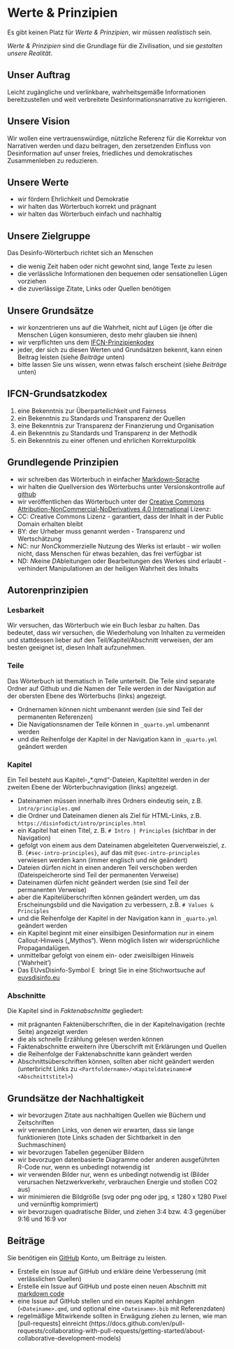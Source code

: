 # Werte & Prinzipien {.unnumbered}

::: {.callout-caution title=„Mythos“}
Es gibt keinen Platz für *Werte & Prinzipien*, wir müssen *realistisch* sein.
:::

::: {.callout-tip title=„Wahrheit“}
*Werte & Prinzipien* sind die Grundlage für die Zivilisation, und sie *gestalten unsere Realität*.
:::


## Unser Auftrag

Leicht zugängliche und verlinkbare, wahrheitsgemäße Informationen bereitzustellen und weit verbreitete Desinformationsnarrative zu korrigieren.


## Unsere Vision

Wir wollen eine vertrauenswürdige, nützliche Referenz für die Korrektur von Narrativen werden und dazu beitragen, den zersetzenden Einfluss von Desinformation auf unser freies, friedliches und demokratisches Zusammenleben zu reduzieren.


## Unsere Werte

- wir fördern Ehrlichkeit und Demokratie
- wir halten das Wörterbuch korrekt und prägnant
- wir halten das Wörterbuch einfach und nachhaltig

## Unsere Zielgruppe

Das Desinfo-Wörterbuch richtet sich an Menschen

- die wenig Zeit haben oder nicht gewohnt sind, lange Texte zu lesen
- die verlässliche Informationen den bequemen oder sensationellen Lügen vorziehen
- die zuverlässige Zitate, Links oder Quellen benötigen


## Unsere Grundsätze

- wir konzentrieren uns auf die Wahrheit, nicht auf Lügen (je öfter die Menschen Lügen konsumieren, desto mehr glauben sie ihnen)
- wir verpflichten uns dem [IFCN-Prinzipienkodex](https://ifcncodeofprinciples.poynter.org/the-commitments)
- jeder, der sich zu diesen Werten und Grundsätzen bekennt, kann einen Beitrag leisten (siehe *Beiträge* unten)
- bitte lassen Sie uns wissen, wenn etwas falsch erscheint (siehe *Beiträge* unten)


## IFCN-Grundsatzkodex

1. eine Bekenntnis zur Überparteilichkeit und Fairness
2. ein Bekenntnis zu Standards und Transparenz der Quellen
3. eine Bekenntnis zur Transparenz der Finanzierung und Organisation
4. ein Bekenntnis zu Standards und Transparenz in der Methodik
5. ein Bekenntnis zu einer offenen und ehrlichen Korrekturpolitik


## Grundlegende Prinzipien

- wir schreiben das Wörterbuch in einfacher [Markdown-Sprache](https://quarto.org/docs/authoring/markdown-basics.html)
- wir halten die Quellversion des Wörterbuchs unter Versionskontrolle auf [github](https://github.com)
- wir veröffentlichen das Wörterbuch unter der [Creative Commons Attribution-NonCommercial-NoDerivatives 4.0 International](https://creativecommons.org/licenses/by-nc-nd/4.0/) Lizenz: 
- CC: *C*reative *C*ommons Lizenz - garantiert, dass der Inhalt in der Public Domain erhalten bleibt
- BY: der Urheber muss genannt werden - Transparenz und Wertschätzung
- NC: nur *N*on*C*kommerzielle Nutzung des Werks ist erlaubt - wir wollen nicht, dass Menschen für etwas bezahlen, das frei verfügbar ist
- ND: *N*keine *D*Ableitungen oder Bearbeitungen des Werkes sind erlaubt - verhindert Manipulationen an der heiligen Wahrheit des Inhalts 


## Autorenprinzipien

### Lesbarkeit

Wir versuchen, das Wörterbuch wie ein Buch lesbar zu halten. Das bedeutet, dass wir versuchen, die Wiederholung von Inhalten zu vermeiden und stattdessen lieber auf den Teil/Kapitel/Abschnitt verweisen, der am besten geeignet ist, diesen Inhalt aufzunehmen.

### Teile

Das Wörterbuch ist thematisch in Teile unterteilt. Die Teile sind separate Ordner auf Github und die Namen der Teile werden in der Navigation auf der obersten Ebene des Wörterbuchs (links) angezeigt.

- Ordnernamen können nicht umbenannt werden (sie sind Teil der permanenten Referenzen)
- Die Navigationsnamen der Teile können in `_quarto.yml` umbenannt werden
- und die Reihenfolge der Kapitel in der Navigation kann in `_quarto.yml` geändert werden

### Kapitel

Ein Teil besteht aus Kapitel-„*.qmd“-Dateien, Kapiteltitel werden in der zweiten Ebene der Wörterbuchnavigation (links) angezeigt.

- Dateinamen müssen innerhalb ihres Ordners eindeutig sein, z.B. `intro/principles.qmd`
- die Ordner und Dateinamen dienen als Ziel für HTML-Links, z.B. `https://disinfodict/intro/principles.html`
- ein Kapitel hat einen Titel, z. B. `# Intro | Principles` (sichtbar in der Navigation)
- gefolgt von einem aus dem Dateinamen abgeleiteten Querverweisziel, z. B. `{#sec-intro-principles}`, auf das mit `@sec-intro-principles` verwiesen werden kann (immer englisch und nie geändert)
- Dateien dürfen nicht in einen anderen Teil verschoben werden (Dateispeicherorte sind Teil der permanenten Verweise)
- Dateinamen dürfen nicht geändert werden (sie sind Teil der permanenten Verweise)
- aber die Kapitelüberschriften können geändert werden, um das Erscheinungsbild und die Navigation zu verbessern, z.B. `# Values & Principles`
- und die Reihenfolge der Kapitel in der Navigation kann in `_quarto.yml` geändert werden
- ein Kapitel beginnt mit einer einsilbigen Desinformation nur in einem Callout-Hinweis („Mythos“). Wenn möglich listen wir widersprüchliche Propagandalügen.
- unmittelbar gefolgt von einem ein- oder zweisilbigen Hinweis ('Wahrheit')
- Das EUvsDisinfo-Symbol [![EUvsDisinfo-Symbol](../all_common_img/EUvsDisinfo_400x240.jpg){height=1em}](https://euvsdisinfo.eu/de/disinformation-cases/?text=lies&disinfo_language%5B%5D=English&sort=relevance) bringt Sie in eine Stichwortsuche auf [euvsdisinfo.eu](https://euvsdisinfo.eu/)

### Abschnitte

Die Kapitel sind in *Faktenabschnitte* gegliedert:

- mit prägnanten Faktenüberschriften, die in der Kapitelnavigation (rechte Seite) angezeigt werden
- die als schnelle Erzählung gelesen werden können
- Faktenabschnitte erweitern ihre Überschrift mit Erklärungen und Quellen
- die Reihenfolge der Faktenabschnitte kann geändert werden
- Abschnittsüberschriften können, sollten aber nicht geändert werden (unterbricht Links zu `<Partfoldername>/<Kapiteldateiname>#<Abschnittstitel>`)


## Grundsätze der Nachhaltigkeit

- wir bevorzugen Zitate aus nachhaltigen Quellen wie Büchern und Zeitschriften
- wir verwenden Links, von denen wir erwarten, dass sie lange funktionieren (tote Links schaden der Sichtbarkeit in den Suchmaschinen)
- wir bevorzugen Tabellen gegenüber Bildern
- wir bevorzugen datenbasierte Diagramme oder anderen ausgeführten R-Code nur, wenn es unbedingt notwendig ist
- wir verwenden Bilder nur, wenn es unbedingt notwendig ist (Bilder verursachen Netzwerkverkehr, verbrauchen Energie und stoßen CO2 aus)
- wir minimieren die Bildgröße (svg oder png oder jpg, ≤ 1280 x 1280 Pixel und vernünftig komprimiert)
- wir bevorzugen quadratische Bilder, und ziehen 3:4 bzw. 4:3 gegenüber 9:16 und 16:9 vor


## Beiträge

Sie benötigen ein [GitHub](https://github.com/signup?ref_cta=Sign+up) Konto, um Beiträge zu leisten.

- Erstelle ein Issue auf GitHub und erkläre deine Verbesserung (mit verlässlichen Quellen)
- Erstelle ein Issue auf GitHub und poste einen neuen Abschnitt mit [markdown code](https://quarto.org/docs/authoring/markdown-basics.html)
- eine Issue auf GitHub stellen und ein neues Kapitel anhängen (`<Dateiname>.qmd`, und optional eine `<Dateiname>.bib` mit Referenzdaten)
- regelmäßige Mitwirkende sollten in Erwägung ziehen zu lernen, wie man [pull-requests] einreicht (https://docs.github.com/en/pull-requests/collaborating-with-pull-requests/getting-started/about-collaborative-development-models)
